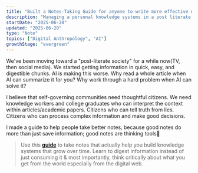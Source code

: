 ```yaml
---
title: "Built a Notes-Taking Guide for anyone to write more effective notes."
description: "Managing a personal knowledge systems in a post literate society"
startDate: "2025-06-28"
updated: "2025-06-28"
type: "Note"
topics: ["Digital Anthropology", "AI"]
growthStage: "evergreen"
---
```


We've been moving toward a "post-literate society" for a while now(TV, then social media). 
We started getting information in quick, easy, and digestible chunks. AI is making this worse. 
Why read a whole article when AI can summarize it for you? Why work 
through a hard problem when AI can solve it? 

I believe that self-governing communities need thoughtful citizens. 
We need knowledge workers and college graduates who can interpret the context within articles/academic papers.
Citizens who can tell truth from lies. Citizens who can process complex information and make good decisions.

I made a guide to help people take better notes, because good notes do more than just save information; 
good notes are thinking tools🧠

> Use this **[guide](https://taking-notes-six.vercel.app/)** to take notes that actually help you build knowledge systems that
> grow over time. Learn to digest information instead of just consuming it & most importantly, think critically 
> about what you get from the world especially from the digital web. 
